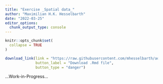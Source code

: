 ```yaml
---
title: "Exercise _Spatial data_"
author: "Maximilian H.K. Hesselbarth"
date: "2022-03-25"
editor_options: 
  chunk_output_type: console
---
```


```r
knitr::opts_chunk$set(
  collapse = TRUE
)
```

```r
download_link(link = "https://raw.githubusercontent.com/mhesselbarth/advanced-r-workshop/main/exercise_spatial.Rmd",
              button_label = "Download .Rmd file", 
              button_type = "danger")
```

...Work-in-Progress...
